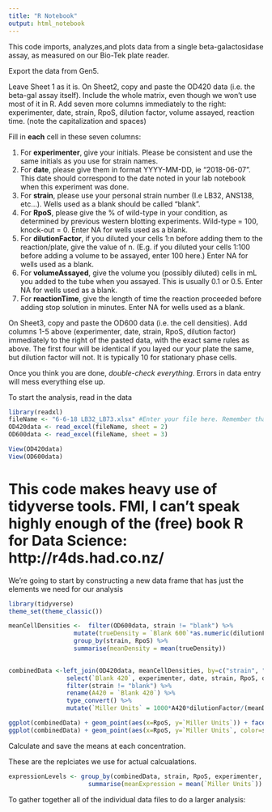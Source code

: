 ```yaml
---
title: "R Notebook"
output: html_notebook
---
```


This code imports, analyzes,and plots data from a single beta-galactosidase assay, as measured on our Bio-Tek plate reader.

Export the data from Gen5.

Leave Sheet 1 as it is.
On Sheet2, copy and paste the OD420 data (i.e. the beta-gal assay itself). Include the whole matrix, even though we won't use most of it in R.
Add seven more columns immediately to the right: experimenter, date, strain, RpoS, dilution factor, volume assayed, reaction time. (note the capitalization and spaces)

Fill in **each** cell in these seven columns:  

1. For **experimenter**, give your initials. Please be consistent and use the same initials as you use for strain names.
2. For **date**, please give them in format YYYY-MM-DD, ie "2018-06-07". This date should correspond to the date noted in your lab notebook when this experiment was done.
3. For **strain**, please use your personal strain number (I.e LB32, ANS138, etc...). Wells used as a blank should be called "blank".  
4. For **RpoS**, please give the % of wild-type in your condition, as determined by previous western blotting experiments. Wild-type = 100, knock-out = 0. Enter NA for wells used as a blank.  
5. For **dilutionFactor**, if you diluted your cells 1:n before adding them to the reaction/plate, give the value of n. (E.g. if you diluted your cells 1:100 before adding a volume to be assayed, enter 100 here.) Enter NA for wells used as a blank.
6. For **volumeAssayed**, give the volume you (possibly diluted) cells in mL you added to the tube when you assayed. This is usually 0.1 or 0.5. Enter NA for wells used as a blank.
7. For **reactionTime**, give the length of time the reaction proceeded before adding stop solution in minutes. Enter NA for wells used as a blank.

On Sheet3, copy and paste the OD600 data (i.e. the cell densities).
Add columns 1-5 above (experimenter, date, strain, RpoS, dilution factor) immediately to the right of the pasted data, with the exact same rules as above. The first four will be identical if you layed our your plate the same, but dilution factor will not. It is typically 10 for stationary phase cells.


Once you think you are done, *double-check everything*. Errors in data entry will mess everything else up.

To start the analysis, read in the data
```r
library(readxl)
fileName <- "6-6-18 LB32_LB73.xlsx" #Enter your file here. Remember that tab completion will help you get the path & name correct
OD420data <- read_excel(fileName, sheet = 2)
OD600data <- read_excel(fileName, sheet = 3)

View(OD420data)
View(OD600data)
```

# This code makes heavy use of tidyverse tools. FMI, I can't speak highly enough of the (free) book R for Data Science: http://r4ds.had.co.nz/

We're going to start by constructing a new data frame that has just the elements we need for our analysis 
```r
library(tidyverse)
theme_set(theme_classic())

meanCellDensities <-  filter(OD600data, strain != "blank") %>%
                  mutate(trueDensity = `Blank 600`*as.numeric(dilutionFactor)) %>%
                  group_by(strain, RpoS) %>% 
                  summarise(meanDensity = mean(trueDensity)) 
  

combinedData <-left_join(OD420data, meanCellDensities, by=c("strain", "RpoS")) %>%
                select(`Blank 420`, experimenter, date, strain, RpoS, dilutionFactor, volumeAssayed, reactionTime, meanDensity) %>%
                filter(strain != "blank") %>%
                rename(A420 = `Blank 420`) %>%
                type_convert() %>%
                mutate(`Miller Units` = 1000*A420*dilutionFactor/(meanDensity*volumeAssayed*reactionTime))

```


```r
ggplot(combinedData) + geom_point(aes(x=RpoS, y=`Miller Units`)) + facet_grid(.~strain)
ggplot(combinedData) + geom_point(aes(x=RpoS, y=`Miller Units`, color=strain))
```

Calculate and save the means at each concentration. 

These are the replciates we use for actual calcualations.

```r
expressionLevels <- group_by(combinedData, strain, RpoS, experimenter, date) %>% 
                      summarise(meanExpression = mean(`Miller Units`))
```


To gather together all of the individual data files to do a larger analysis:
```r

```

